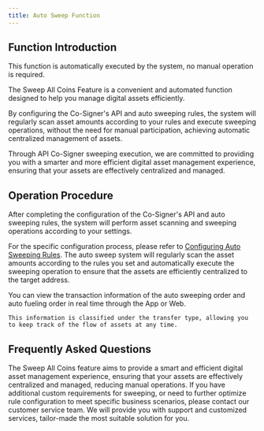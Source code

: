 ```yaml
---
title: Auto Sweep Function 
---
```


##  Function Introduction

<Tip> 
This function is automatically executed by the system, no manual operation is required.
</Tip> 

The Sweep All Coins Feature is a convenient and automated function designed to help you manage digital assets efficiently.

By configuring the Co-Signer's API and auto sweeping rules, the system will regularly scan asset amounts according to your rules and execute sweeping operations, without the need for manual participation, achieving automatic centralized management of assets.

Through API Co-Signer sweeping execution, we are committed to providing you with a smarter and more efficient digital asset management experience, ensuring that your assets are effectively centralized and managed.


##  Operation Procedure

<Steps>
<Step title="Configure API and Auto Sweeping Rules">
   After completing the configuration of the Co-Signer's API and auto sweeping rules, the system will perform asset scanning and sweeping operations according to your settings.
   
   For the specific configuration process, please refer to [Configuring Auto Sweeping Rules](/help-center/manage-mpc/consolidation/co-signer/rules).
</Step>
<Step title="Regularly Sweeping Assets">
    The auto sweep system will regularly scan the asset amounts according to the rules you set and automatically execute the sweeping operation to ensure that the assets are efficiently centralized to the target address.

</Step>
<Step title="View Order Information in Real Time">
    You can view the transaction information of the auto sweeping order and auto fueling order in real time through the App or Web.
    
    This information is classified under the transfer type, allowing you to keep track of the flow of assets at any time.
    


</Step>
</Steps>



##  Frequently Asked Questions
<Accordion title="Why auto sweeping it necessary for your assets?">
The Sweep All Coins feature aims to provide a smart and efficient digital asset management experience, ensuring that your assets are effectively centralized and managed, reducing manual operations.
</Accordion>

<Accordion title="Can ChainUp Custody accommodate specific auto sweeping feature requirements?">
If you have additional custom requirements for sweeping, or need to further optimize rule configuration to meet specific business scenarios, please contact our customer service team. We will provide you with support and customized services, tailor-made the most suitable solution for you.
</Accordion>
